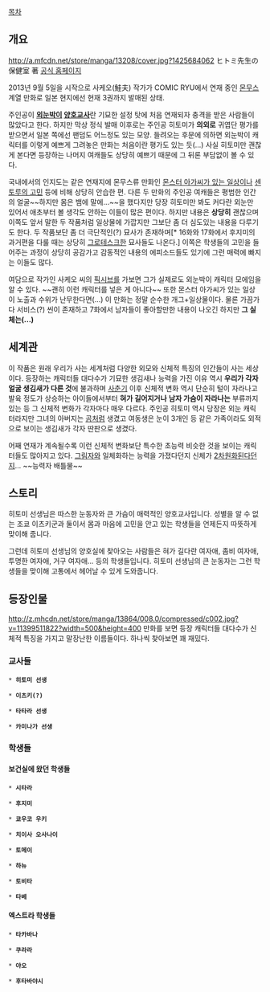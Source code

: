 [[목차]]
== 개요 ==
http://a.mfcdn.net/store/manga/13208/cover.jpg?1425684062
ヒトミ先生の保健室 著
[http://www.comic-ryu.jp/_hitomi/index.html 공식 홈페이지]

2013년 9월 5일을 시작으로 사케오(鮭夫) 작가가 COMIC RYU에서 연재 중인 [[몬무스]] 계열 만화로 일본 현지에선 현재 3권까지 발매된 상태.

주인공이 '''[[외눈박이]] [[양호교사]]'''란 기묘한 설정 탓에 처음 연재되자 충격을 받은 사람들이 많았다고 한다. 하지만 막상 정식 발매 이후로는 주인공 히토미가 '''의외로''' 귀엽단 평가를 받으면서 일본 쪽에선 팬덤도 어느정도 있는 모양. 들려오는 후문에 의하면 외눈박이 캐릭터를 이렇게 예쁘게 그려놓은 만화는 처음이란 평가도 있는 듯(...) 사실 히토미만 괜찮게 본다면 등장하는 나머지 여캐들도 상당히 예쁘기 때문에 그 뒤론 부담없이 볼 수 있다.

국내에서의 인지도는 같은 연재지에 몬무스류 만화인 [[몬스터 아가씨가 있는 일상]]이나 [[센토루의 고민]] 등에 비해 상당히 안습한 편. 다른 두 만화의 주인공 여캐들은 평범한 인간의 얼굴~~하지만 몸은 뱀에 말에...~~을 했다지만 당장 히토미만 봐도 커다란 외눈만 있어서 애초부터 볼 생각도 안하는 이들이 많은 편이다. 
하지만 내용은 '''상당히''' 괜찮으며 이쪽도 앞서 말한 두 작품처럼 일상물에 가깝지만 그보단 좀 더 심도있는 내용을 다루기도 한다. 두 작품보단 좀 더 극단적인(?) 묘사가 존재하며[* 16화와 17화에서 후지미의 과거편을 다룰 때는 상당히 [[그로테스크]]한 묘사들도 나온다.] 이쪽은 학생들의 고민을 들어주는 과정이 상당히 공감가고 감동적인 내용의 에피소드들도 있기에 그런 매력에 빠지는 이들도 많다. 

여담으로 작가인 사케오 씨의 [[픽시브]]를 가보면 그가 실제로도 외눈박이 캐릭터 모에임을 알 수 있다. ~~괜히 이런 캐릭터를 넣은 게 아니다~~
또한 몬스터 아가씨가 있는 일상이 노출과 수위가 난무한다면(...) 이 만화는 정말 순수한 개그+일상물이다. 물론 가끔가다 서비스(?) 씬이 존재하고 7화에서 남자들이 좋아할만한 내용이 나오긴 하지만 '''그 실체는(...)'''

== 세계관 ==
이 작품은 원래 우리가 사는 세계처럼 다양한 외모와 신체적 특징의 인간들이 사는 세상이다. 등장하는 캐릭터들 대다수가 기묘한 생김새나 능력을 가진 이유 역시 '''우리가 각자 얼굴 생김새가 다른 것'''에 불과하며 [[사춘기]] 이후 신체적 변화 역시 단순히 털이 자라나고 발육 정도가 상승하는 아이들에서부터 '''혀가 길어지거나''' '''남자 가슴이 자라나는''' 부류까지 있는 등 그 신체적 변화가 각자마다 매우 다르다. 주인공 히토미 역시 당장은 외눈 캐릭터라지만 그녀의 아버지는 [[곰]]처럼 생겼고 여동생은 눈이 3개인 등 같은 가족이라도 외적으로 보이는 생김새가 각자 딴판으로 생겼다.

어째 연재가 계속될수록 이런 신체적 변화보단 특수한 초능력 비슷한 것을 보이는 캐릭터들도 많아지고 있다. [[그림자]]와 일체화하는 능력을 가졌다던지 신체가 [[2차원]]화된다던지... ~~능력자 배틀물~~

== 스토리 ==
히토미 선생님은 따스한 눈동자와 큰 가슴이 매력적인 양호교사입니다. 
성별을 알 수 없는 조쿄 이츠키군과 둘이서 몸과 마음에 고민을 안고 있는 학생들을 언제든지 따뜻하게 맞이해 줍니다.

그런데 히토미 선생님의 양호실에 찾아오는 사람들은 혀가 길다란 여자애, 좀비 여자애, 투명한 여자애, 
거구 여자애... 등의 학생들입니다. 히토미 선생님의 큰 눈동자는 그런 학생들을 맞이해 고통에서 헤어날 수 있게 도와줍니다.

== 등장인물 ==
http://z.mhcdn.net/store/manga/13864/008.0/compressed/c002.jpg?v=11399511822?width=500&height=400 
만화를 보면 등장 캐릭터들 대다수가 신체적 특징을 가지고 말장난한 이름들이다. 하나씩 찾아보면 꽤 재밌다.
=== 교사들 ===
 * '''히토미 선생'''

 * '''이츠키(?)'''

 * '''타타라 선생'''

 * '''카미나가 선생'''
=== 학생들 ===
==== 보건실에 왔던 학생들 ====
 * '''시타라'''

 * '''후지미'''

 * '''쿄우코 우키'''

 * '''치이사 오사나이'''

 * '''토메이'''

 * '''하뉴'''

 * '''토비타'''

 * '''타베'''

==== 엑스트라 학생들 ====
 * '''타카바나'''

 * '''쿠라라'''

 * '''야오'''

 * '''후타바야시'''
